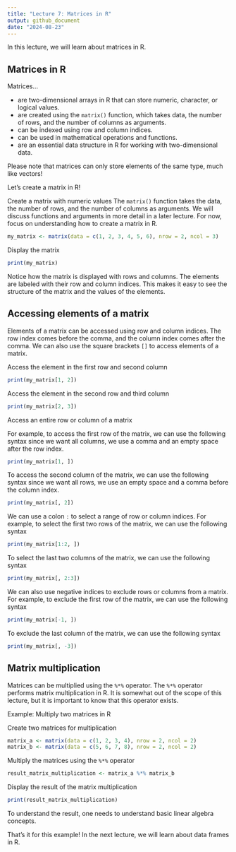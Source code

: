 ```yaml
---
title: "Lecture 7: Matrices in R"
output: github_document
date: "2024-08-23"
---
```


In this lecture, we will learn about matrices in R.

## Matrices in R

Matrices...

- are two-dimensional arrays in R that can store numeric, character, or logical values.
- are created using the `matrix()` function, which takes data, the number of rows, and the number of columns as arguments.
- can be indexed using row and column indices.
- can be used in mathematical operations and functions.
- are an essential data structure in R for working with two-dimensional data.

Please note that matrices can only store elements of the same type, much like vectors!

Let's create a matrix in R!

Create a matrix with numeric values
The `matrix()` function takes the data, the number of rows, and the number of columns as arguments.
We will discuss functions and arguments in more detail in a later lecture.
For now, focus on understanding how to create a matrix in R.
```r
my_matrix <- matrix(data = c(1, 2, 3, 4, 5, 6), nrow = 2, ncol = 3)
```

Display the matrix
```r
print(my_matrix)
```

Notice how the matrix is displayed with rows and columns.
The elements are labeled with their row and column indices.
This makes it easy to see the structure of the matrix and the values of the elements.

## Accessing elements of a matrix

Elements of a matrix can be accessed using row and column indices.
The row index comes before the comma, and the column index comes after the comma.
We can also use the square brackets `[]` to access elements of a matrix.

Access the element in the first row and second column
```r
print(my_matrix[1, 2])
```

Access the element in the second row and third column
```r
print(my_matrix[2, 3])
```

Access an entire row or column of a matrix

For example, to access the first row of the matrix, we can use the following syntax
since we want all columns, we use a comma and an empty space after the row index.
```r
print(my_matrix[1, ])
```

To access the second column of the matrix, we can use the following syntax
since we want all rows, we use an empty space and a comma before the column index.
```r
print(my_matrix[, 2])
```

We can use a colon `:` to select a range of row or column indices.
For example, to select the first two rows of the matrix, we can use the following syntax
```r
print(my_matrix[1:2, ])
```

To select the last two columns of the matrix, we can use the following syntax
```r
print(my_matrix[, 2:3])
```

We can also use negative indices to exclude rows or columns from a matrix.
For example, to exclude the first row of the matrix, we can use the following syntax
```r
print(my_matrix[-1, ])
```

To exclude the last column of the matrix, we can use the following syntax
```r
print(my_matrix[, -3])
```

## Matrix multiplication

Matrices can be multiplied using the `%*%` operator.
The `%*%` operator performs matrix multiplication in R.
It is somewhat out of the scope of this lecture, but it is important to know that this operator exists.

Example: Multiply two matrices in R

Create two matrices for multiplication
```r
matrix_a <- matrix(data = c(1, 2, 3, 4), nrow = 2, ncol = 2)
matrix_b <- matrix(data = c(5, 6, 7, 8), nrow = 2, ncol = 2)
```

Multiply the matrices using the `%*%` operator
```r
result_matrix_multiplication <- matrix_a %*% matrix_b
```

Display the result of the matrix multiplication
```r
print(result_matrix_multiplication)
```

To understand the result, one needs to understand basic linear algebra concepts.

That's it for this example! In the next lecture, we will learn about data frames in R.
